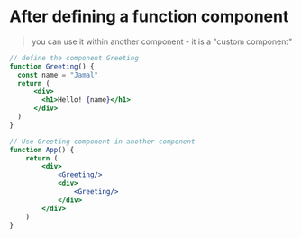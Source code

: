 # After defining a function component
> you can use it within another component - it is a "custom component"

```jsx
// define the component Greeting
function Greeting() {
  const name = "Jamal"
  return (
      <div>
        <h1>Hello! {name}</h1>
      </div>
  )
}

// Use Greeting component in another component
function App() {
    return (
        <div>
            <Greeting/>
            <div>
                <Greeting/>
            </div>
        </div>
    )
}
```